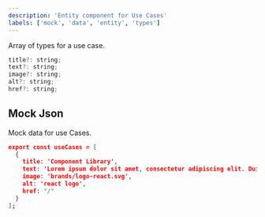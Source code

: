 ```yaml
---
description: 'Entity component for Use Cases'
labels: ['mock', 'data', 'entity', 'types']
---
```



Array of types for a use case.

```js
title?: string;
text?: string;
image?: string;
alt?: string;
href?: string;
```

## Mock Json

Mock data for use Cases.

```json
export const useCases = [
  {
    title: 'Component Library',
    text: 'Lorem ipsum dolor sit amet, consectetur adipiscing elit. Duis semper, quam sed.',
    image: 'brands/logo-react.svg',
    alt: 'react logo',
    href: "/"
  }
];
```
